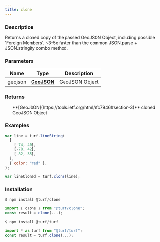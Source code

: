 ```yaml
---
title: clone
---
```


    
### Description

Returns a cloned copy of the passed GeoJSON Object, including possible 'Foreign Members'.
~3-5x faster than the common JSON.parse + JSON.stringify combo method.

### Parameters

| Name    | Type                                                         | Description    |
| ------- | ------------------------------------------------------------ | -------------- |
| geojson | **[GeoJSON](https://tools.ietf.org/html/rfc7946#section-3)** | GeoJSON Object |

### Returns

<ul>
  **[GeoJSON](https://tools.ietf.org/html/rfc7946#section-3)** cloned GeoJSON Object

</ul>

### Examples

```javascript
var line = turf.lineString(
  [
    [-74, 40],
    [-78, 42],
    [-82, 35],
  ],
  { color: "red" },
);

var lineCloned = turf.clone(line);
```

### Installation

```javascript
$ npm install @turf/clone

import { clone } from "@turf/clone";
const result = clone(...);
```

```javascript
$ npm install @turf/turf

import * as turf from "@turf/turf";
const result = turf.clone(...);
```
